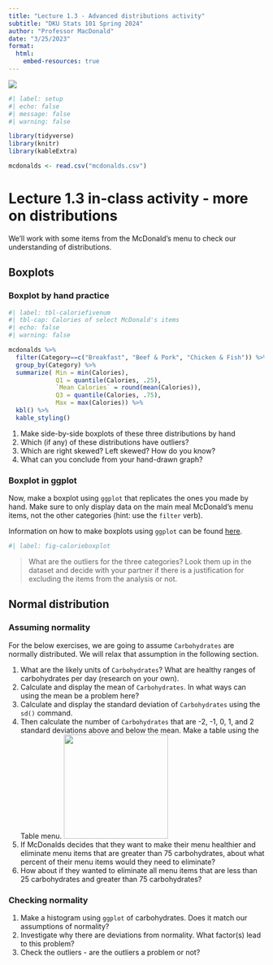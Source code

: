 ```yaml
---
title: "Lecture 1.3 - Advanced distributions activity"
subtitle: "DKU Stats 101 Spring 2024"
author: "Professor MacDonald"
date: "3/25/2023"
format: 
  html:
    embed-resources: true
---
```


![](mcdonaldsfood.jpg)

```r
#| label: setup
#| echo: false
#| message: false
#| warning: false

library(tidyverse)
library(knitr)
library(kableExtra)

mcdonalds <- read.csv("mcdonalds.csv")
```

# Lecture 1.3 in-class activity - more on distributions

We'll work with some items from the McDonald's menu to check our understanding of distributions.

## Boxplots

### Boxplot by hand practice

```r
#| label: tbl-caloriefivenum
#| tbl-cap: Calories of select McDonald's items
#| echo: false
#| warning: false

mcdonalds %>% 
  filter(Category==c("Breakfast", "Beef & Pork", "Chicken & Fish")) %>% 
  group_by(Category) %>% 
  summarize( Min = min(Calories),
             Q1 = quantile(Calories, .25),
             `Mean Calories` = round(mean(Calories)), 
             Q3 = quantile(Calories, .75),
             Max = max(Calories)) %>% 
  kbl() %>% 
  kable_styling()
```

1.  Make side-by-side boxplots of these three distributions by hand
2.  Which (if any) of these distributions have outliers?
3.  Which are right skewed? Left skewed? How do you know?
4.  What can you conclude from your hand-drawn graph?

### Boxplot in ggplot

Now, make a boxplot using `ggplot` that replicates the ones you made by hand. Make sure to only display data on the main meal McDonald's menu items, not the other categories (hint: use the `filter` verb).

Information on how to make boxplots using `ggplot` can be found [here](https://ggplot2.tidyverse.org/reference/geom_boxplot.html).

```r
#| label: fig-calorieboxplot
```

> What are the outliers for the three categories? Look them up in the dataset and decide with your partner if there is a justification for excluding the items from the analysis or not.

## Normal distribution

### Assuming normality

For the below exercises, we are going to assume `Carbohydrates` are normally distributed. We will relax that assumption in the following section.

1.  What are the likely units of `Carbohydrates`? What are healthy ranges of carbohydrates per day (research on your own).
2.  Calculate and display the mean of `Carbohydrates`. In what ways can using the mean be a problem here?
3.  Calculate and display the standard deviation of `Carbohydrates` using the `sd()` command.
4.  Then calculate the number of `Carbohydrates` that are -2, -1, 0, 1, and 2 standard deviations above and below the mean. Make a table using the Table menu. ![](table.png){width="205"}
5.  If McDonalds decides that they want to make their menu healthier and eliminate menu items that are greater than 75 carbohydrates, about what percent of their menu items would they need to eliminate?
6.  How about if they wanted to eliminate all menu items that are less than 25 carbohydrates and greater than 75 carbohydrates?

### Checking normality

1.  Make a histogram using `ggplot` of carbohydrates. Does it match our assumptions of normality?
2.  Investigate why there are deviations from normality. What factor(s) lead to this problem?
3.  Check the outliers - are the outliers a problem or not?
